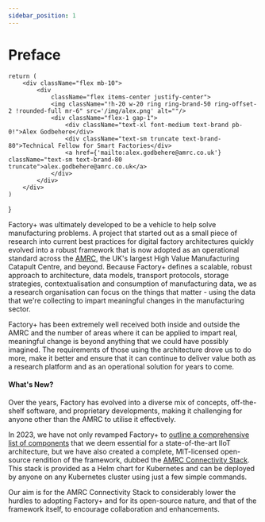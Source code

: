 ```yaml
---
sidebar_position: 1
---
```


# Preface

    return (
        <div className="flex mb-10">
            <div
                className="flex items-center justify-center">
                <img className="!h-20 w-20 ring ring-brand-50 ring-offset-2 !rounded-full mr-6" src='/img/alex.png' alt=""/>
                <div className="flex-1 gap-1">
                    <div className="text-xl font-medium text-brand pb-0!">Alex Godbehere</div>
                    <div className="text-sm truncate text-brand-80">Technical Fellow for Smart Factories</div>
                    <a href={'mailto:alex.godbehere@amrc.co.uk'} className="text-sm text-brand-80 truncate">alex.godbehere@amrc.co.uk</a>
                </div>
            </div>
        </div>
    )
}


<Card></Card>

Factory+ was ultimately developed to be a vehicle to help solve manufacturing problems. A project that started out as a small piece of research into current best practices for digital factory architectures quickly evolved into a robust framework that is now adopted as an operational standard across the [AMRC](https://www.amrc.co.uk/), the UK's largest High Value Manufacturing Catapult Centre, and beyond. Because Factory+ defines a scalable, robust approach to architecture, data models, transport protocols, storage strategies, contextualisation and consumption of manufacturing data, we as a research organisation can focus on the things that matter - using the data that we're collecting to impart meaningful changes in the manufacturing sector.

Factory+ has been extremely well received both inside and outside the AMRC and the number of areas where it can be applied to impart real, meaningful change is beyond anything that we could have possibly imagined. The requirements of those using the architecture drove us to do more, make it better and ensure that it can continue to deliver value both as a research platform and as an operational solution for years to come.

#### What's New?

Over the years, Factory has evolved into a diverse mix of concepts, off-the-shelf software, and proprietary developments, making it challenging for anyone other than the AMRC to utilise it effectively.

In 2023, we have not only revamped Factory+ to [outline a comprehensive list of components](/docs/framework-components/component-overview) that we deem essential for a state-of-the-art IIoT architecture, but we have also created a complete, MIT-licensed open-source rendition of the framework, dubbed the [AMRC Connectivity Stack](https://github.com/AMRC-FactoryPlus/amrc-connectivity-stack). This stack is provided as a Helm chart for Kubernetes and can be deployed by anyone on any Kubernetes cluster using just a few simple commands.

Our aim is for the AMRC Connectivity Stack to considerably lower the hurdles to adopting Factory+ and for its open-source nature, and that of the framework itself, to encourage collaboration and enhancements.